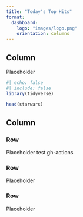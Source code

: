 ```yaml
---
title: "Today's Top Hits"
format:
  dashboard:
    logo: "images/logo.png"
    orientation: columns
---
```


## Column {width="35%"}

Placeholder

```r
#| echo: false
#| include: false
library(tidyverse)
```

```r
head(starwars)
```

## Column {width="65%"}

### Row {height="10%"}

Placeholder test gh-actions

### Row {height="70%"}

Placeholder

### Row {height="20%"}

Placeholder